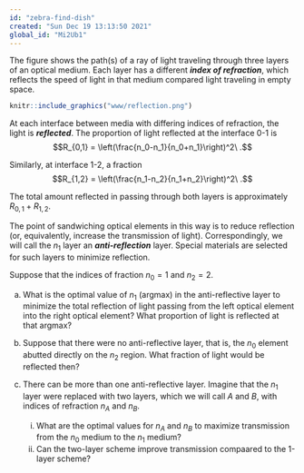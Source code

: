 ```yaml
---
id: "zebra-find-dish"
created: "Sun Dec 19 13:13:50 2021"
global_id: "Mi2Ub1"
---
```


The figure shows the path(s) of a ray of light traveling through three layers of an optical medium. Each layer has a different ***index of refraction***, which reflects the speed of light in that medium compared light traveling in empty space.

```r
knitr::include_graphics("www/reflection.png")
```
At each interface between media with differing indices of refraction, the light is ***reflected***. The proportion of light reflected at the interface 0-1 is 
$$R_{0,1} = \left(\frac{n_0-n_1}{n_0+n_1}\right)^2\ .$$

Similarly, at interface 1-2, a fraction $$R_{1,2} = \left(\frac{n_1-n_2}{n_1+n_2}\right)^2\ .$$

The total amount reflected in passing through both layers is approximately $R_{0,1} + R_{1,2}$.

The point of sandwiching optical elements in this way is to reduce reflection (or, equivalently, increase the transmission of light). Correspondingly, we will call the $n_1$ layer an ***anti-reflection*** layer. Special materials are selected for such layers to minimize reflection.

Suppose that the indices of fraction $n_0 = 1$ and $n_2 = 2$.

a. What is the optimal value of $n_1$ (argmax) in the anti-reflective layer to minimize the total reflection of light passing from the left optical element into the right optical element? What proportion of light is reflected at that argmax?

b. Suppose that there were no anti-reflective layer, that is, the $n_0$ element abutted directly on the $n_2$ region. What fraction of light would be reflected then?

c. There can be more than one anti-reflective layer. Imagine that the $n_1$ layer were replaced with two layers, which we will call $A$ and $B$, with indices of refraction $n_A$ and $n_B$. 
    i. What are the optimal values for $n_A$ and $n_B$ to maximize transmission from the $n_0$ medium to the $n_1$ medium?
    ii. Can the two-layer scheme improve transmission compaared to the 1-layer scheme?
    

